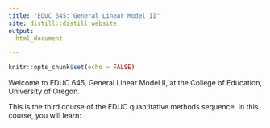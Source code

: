 ```yaml
---
title: "EDUC 645: General Linear Model II"
site: distill::distill_website
output:
  html_document

---
```


```r
knitr::opts_chunk$set(echo = FALSE)
```

Welcome to EDUC 645, General Linear Model II, at the College of Education, University of Oregon.

This is the third course of the EDUC quantitative methods sequence. In this course, you will learn:
